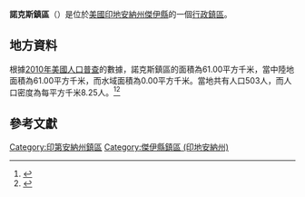{{noteTA
|G1=USState
|G2=地名
|G3=Unit
}}
{{Infobox settlement
|official_name            = 諾克斯鎮區
|native_name = Knox Township
|settlement_type          = [[行政鎮區|行政鎮區]]
|image_skyline            = 
|imagesize                = 
|image_map                = Map highlighting Knox Township, Jay County, Indiana.svg
|mapsize                  = 250px
|pushpin_map  =USA Indiana
|pushpin_label = 諾克斯鎮區
|pushpin_label_position   = top
|pushpin_map_caption      = 諾克斯鎮區在印地安納州的位置
|subdivision_type         = [[世界政區索引|國家]]
|subdivision_type1        = [[美国州份|州份]]
|subdivision_type2        = [[印地安納州行政区划|縣]]
|subdivision_name         = [[美国|美国]]
|subdivision_name1        = [[印地安納州|印地安納州]]
|subdivision_name2        = [[傑伊縣_(印地安納州)|傑伊縣]]
|elevation_ft             = 912
|elevation_m              = 278
|timezone                 = [[北美东部時區|北美东部時區]]
|area_total_km2           = 61.00
|area_land_km2            = 61.00
|area_water_km2           = 0.00
|area_total_sq_mi         = 
|area_land_sq_mi          = 
|area_water_sq_mi         = 
|population_as_of         = [[2010年美國人口普查|2010]]
|population_footnotes     = 
|population_total         = 503
|population_density_km2   = auto
|population_density_sq_mi = auto
|utc_offset               = -5
|coordinates              = {{coord|40|26|14|N|85|10|17|W|type:city_region:US-AL_source:GNS-enwiki|display=inline,title}}
| coor_pinpoint           = 
| coordinates_footnotes   = 
|timezone_DST             = EDT
|utc_offset_DST           = -4
|postal_code_type         = [[美國郵區編號|郵區編號]]
|postal_code              = 
|area_code                = {{link-en|电话区号317|Area code 317|317}}
|blank_name = [[地名信息系统|GNIS ID]]
|blank_info = 453529
}}
'''諾克斯鎮區'''（{{lang-en|Knox Township}}）是位於[[美國|美國]][[印地安納州|印地安納州]][[傑伊縣_(印地安納州)|傑伊縣]]的一個[[行政鎮區|行政鎮區]]。

== 地方資料 ==
根據[[2010年美國人口普查|2010年美國人口普查]]的數據，諾克斯鎮區的面積為61.00平方千米，當中陸地面積為61.00平方千米，而水域面積為0.00平方千米。當地共有人口503人，而人口密度為每平方千米8.25人。<ref name="GR8">{{cite web|url=http://factfinder2.census.gov|publisher=[[美国人口调查局|美国人口调查局]]|accessdate=2011-05-14|title=American FactFinder|archive-date=2013-09-11|archive-url=https://web.archive.org/web/20130911234518/http://factfinder2.census.gov/|dead-url=no}}</ref><ref>{{cite web|url=https://www.citypopulation.de/en/usa/illinois/admin/|title=USA: Illinois (Counties and Townships) - City Population|accessdate=2020-07-27|archive-date=2020-04-22|archive-url=https://web.archive.org/web/20200422090607/https://www.citypopulation.de/en/usa/illinois/admin/|dead-url=no}}</ref>

== 參考文獻 ==
{{reflist}}

{{傑伊縣 (印地安納州)}}

{{DEFAULTSORT:Knox Township}}
[[Category:印第安納州鎮區|Category:印第安納州鎮區]]
[[Category:傑伊縣鎮區_(印地安納州)|Category:傑伊縣鎮區 (印地安納州)]]

{{Indiana-geo-stub}}
<nowiki></nowiki>
